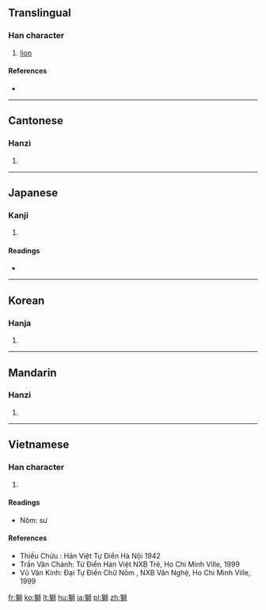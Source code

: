 {{also|狮}}
==Translingual==

===Han character===
{{Han char|rn=94|rad=犬|as=10|sn=13|four=4122<sub>7</sub>|canj=大竹竹口月 (KHHRB)}}

# [[lion]]

====References====
* {{Han ref|kx=0717.100|dkj=20609|dj=1128.250|hdz=21363.040|uh=7345|ud=29509|bh=B7E0|bd=47072}}

----

==Cantonese==

===Hanzi===
{{yue-hanzi|jyut=|y=si1|sim=狮}}

# {{defn|Cantonese|sort=犬10}}

----

==Japanese==

===Kanji===
{{ja-kanji|grade=|rs=犬10}}

# {{defn|Japanese|sort=犬10}}

====Readings====
* {{ja-readings|on=[[し]] (shi)|kun=[[しし]] (shishi)}}

----

==Korean==

===Hanja===
{{ko-hanja|hangeul=사|eumhun=|rv=sa|mr=sa|y=sa}}

# {{defn|Korean|sort=犬10}}

----

==Mandarin==

===Hanzi===
{{cmn-hanzi|sim=狮|pin=[[shī]] ([[shi1]])|wg=shih<sup>1</sup>}}

# {{defn|Mandarin|sort=犬10}}

----

==Vietnamese==

===Han character===
{{vi-hantu|sư|rs=犬10}}

# {{defn|Vietnamese|sort=犬10}}

====Readings====
* Nôm: sư

====References====
* Thiều Chửu : Hán Việt Tự Điển  Hà Nội 1942
* Trần Văn Chánh: Từ Điển Hán Việt NXB Trẻ, Ho Chi Minh Ville, 1999
* Vũ Văn Kính: Đại Tự Điển Chữ Nôm , NXB Văn Nghệ, Ho Chi Minh Ville, 1999

[[fr:獅]]
[[ko:獅]]
[[lt:獅]]
[[hu:獅]]
[[ja:獅]]
[[pl:獅]]
[[zh:獅]]